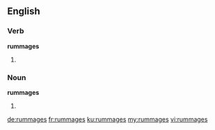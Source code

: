 ==English==

===Verb===
'''rummages'''

# {{third-person singular of|rummage}}

===Noun===
'''rummages'''

# {{obsolete}} {{plural of|rummage}}

[[de:rummages]]
[[fr:rummages]]
[[ku:rummages]]
[[my:rummages]]
[[vi:rummages]]